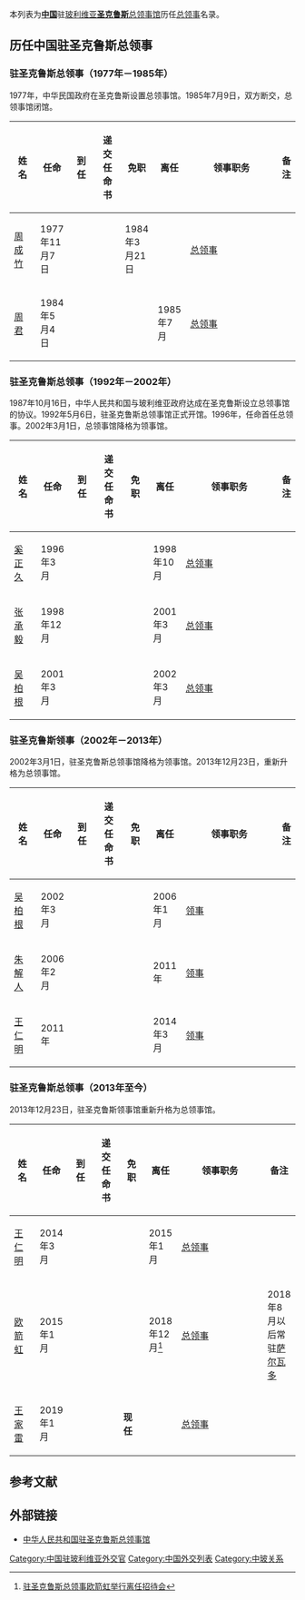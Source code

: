 本列表为'''[[中国|中国]]'''驻[[玻利维亚|玻利维亚]]'''[[圣克鲁斯|圣克鲁斯]]'''[[中国驻圣克鲁斯总领事馆|总领事馆]]历任[[总领事|总领事]]名录。

==历任中国驻圣克鲁斯总领事==
=== {{ROC}}驻圣克鲁斯总领事（1977年－1985年） ===
1977年，中华民国政府在圣克鲁斯设置总领事馆。1985年7月9日，双方断交，总领事馆闭馆。
{| class="wikitable"
! width=10% |姓名
! width=10% |任命
! width=10% |到任
! width=10% |递交任命书
! width=10% |免职
! width=10% |离任
! width=8% |领事职务
! width=13% colspan="2" |备注
|-
| [[周成竹|周成竹]]
| 1977年11月7日
|
|
| 1984年3月21日
|
| [[总领事|总领事]]
|
|-
| [[周君|周君]]
| 1984年5月4日
|
|
|
| 1985年7月
| [[总领事|总领事]]
|
|}

=== {{PRC}}驻圣克鲁斯总领事（1992年－2002年） ===
1987年10月16日，中华人民共和国与玻利维亚政府达成在圣克鲁斯设立总领事馆的协议。1992年5月6日，驻圣克鲁斯总领事馆正式开馆。1996年，任命首任总领事。2002年3月1日，总领事馆降格为领事馆。
{| class="wikitable"
! width=10% |姓名
! width=10% |任命
! width=10% |到任
! width=10% |递交任命书
! width=10% |免职
! width=10% |离任
! width=8% |领事职务
! width=13% colspan="2" |备注
|-
| [[奚正久|奚正久]]
| 1996年3月
|
|
|
| 1998年10月
| [[总领事|总领事]]
|
|-
| [[张承毅|张承毅]]
| 1998年12月
|
|
|
| 2001年3月
| [[总领事|总领事]]
|
|-
| [[吴柏根|吴柏根]]
| 2001年3月
|
|
|
| 2002年3月
| [[总领事|总领事]]
|
|}

=== {{PRC}}驻圣克鲁斯领事（2002年－2013年） ===
2002年3月1日，驻圣克鲁斯总领事馆降格为领事馆。2013年12月23日，重新升格为总领事馆。
{| class="wikitable"
! width=10% |姓名
! width=10% |任命
! width=10% |到任
! width=10% |递交任命书
! width=10% |免职
! width=10% |离任
! width=8% |领事职务
! width=13% colspan="2" |备注
|-
| [[吴柏根|吴柏根]]
| 2002年3月
|
|
|
| 2006年1月
| [[领事|领事]]
|
|-
| [[朱解人|朱解人]]
| 2006年2月
|
|
|
| 2011年
| [[领事|领事]]
|
|-
| [[王仁明|王仁明]]
| 2011年
|
|
|
| 2014年3月
| [[领事|领事]]
|
|}

=== {{PRC}}驻圣克鲁斯总领事（2013年至今） ===
2013年12月23日，驻圣克鲁斯领事馆重新升格为总领事馆。
{| class="wikitable"
! width=10% |姓名
! width=10% |任命
! width=10% |到任
! width=10% |递交任命书
! width=10% |免职
! width=10% |离任
! width=8% |领事职务
! width=13% colspan="2" |备注
|-
| [[王仁明|王仁明]]
| 2014年3月
|
|
|
| 2015年1月
| [[总领事|总领事]]
|
|-
| [[欧箭虹|欧箭虹]]
| 2015年1月
|
|
|
| 2018年12月<ref>[http://santacruz.china-consulate.org/chn/lgdt/t1621791.htm 驻圣克鲁斯总领事欧箭虹举行离任招待会]</ref>
| [[总领事|总领事]]
| 2018年8月以后常驻[[萨尔瓦多|萨尔瓦多]]
|-
| [[王家雷|王家雷]]
| 2019年1月
|
|
| '''现任'''
|
| [[总领事|总领事]]
|
|}

== 参考文献 ==
{{reflist}}

==外部链接==
*[http://santacruz.china-consulate.gov.cn/chn/ 中华人民共和国驻圣克鲁斯总领事馆] {{Wayback|url=http://santacruz.china-consulate.gov.cn/chn/ |date=20220428000923 }}{{zh-hans icon}}{{es icon}}

[[Category:中国驻玻利维亚外交官|Category:中国驻玻利维亚外交官]]
[[Category:中国外交列表|Category:中国外交列表]]
[[Category:中玻关系|Category:中玻关系]]